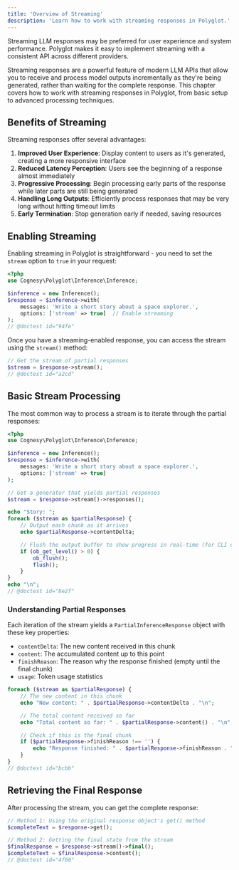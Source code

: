 ```yaml
---
title: 'Overview of Streaming'
description: 'Learn how to work with streaming responses in Polyglot.'
---
```


Streaming LLM responses may be preferred for user experience and system performance. Polyglot makes it easy to implement streaming with a consistent API across different providers.

Streaming responses are a powerful feature of modern LLM APIs that allow you to receive and process model outputs incrementally as they're being generated, rather than waiting for the complete response. This chapter covers how to work with streaming responses in Polyglot, from basic setup to advanced processing techniques.


## Benefits of Streaming

Streaming responses offer several advantages:

1. **Improved User Experience**: Display content to users as it's generated, creating a more responsive interface
2. **Reduced Latency Perception**: Users see the beginning of a response almost immediately
3. **Progressive Processing**: Begin processing early parts of the response while later parts are still being generated
4. **Handling Long Outputs**: Efficiently process responses that may be very long without hitting timeout limits
5. **Early Termination**: Stop generation early if needed, saving resources


## Enabling Streaming

Enabling streaming in Polyglot is straightforward - you need to set the `stream` option to `true` in your request:

```php
<?php
use Cognesy\Polyglot\Inference\Inference;

$inference = new Inference();
$response = $inference->with(
    messages: 'Write a short story about a space explorer.',
    options: ['stream' => true]  // Enable streaming
);
// @doctest id="94fe"
```

Once you have a streaming-enabled response, you can access the stream using the `stream()` method:

```php
// Get the stream of partial responses
$stream = $response->stream();
// @doctest id="a2cd"
```


## Basic Stream Processing

The most common way to process a stream is to iterate through the partial responses:

```php
<?php
use Cognesy\Polyglot\Inference\Inference;

$inference = new Inference();
$response = $inference->with(
    messages: 'Write a short story about a space explorer.',
    options: ['stream' => true]
);

// Get a generator that yields partial responses
$stream = $response->stream()->responses();

echo "Story: ";
foreach ($stream as $partialResponse) {
    // Output each chunk as it arrives
    echo $partialResponse->contentDelta;

    // Flush the output buffer to show progress in real-time (for CLI or streaming HTTP responses)
    if (ob_get_level() > 0) {
        ob_flush();
        flush();
    }
}
echo "\n";
// @doctest id="8e2f"
```

### Understanding Partial Responses

Each iteration of the stream yields a `PartialInferenceResponse` object with these key properties:

- `contentDelta`: The new content received in this chunk
- `content`: The accumulated content up to this point
- `finishReason`: The reason why the response finished (empty until the final chunk)
- `usage`: Token usage statistics

```php
foreach ($stream as $partialResponse) {
    // The new content in this chunk
    echo "New content: " . $partialResponse->contentDelta . "\n";

    // The total content received so far
    echo "Total content so far: " . $partialResponse->content() . "\n";

    // Check if this is the final chunk
    if ($partialResponse->finishReason !== '') {
        echo "Response finished: " . $partialResponse->finishReason . "\n";
    }
}
// @doctest id="bcbb"
```

## Retrieving the Final Response

After processing the stream, you can get the complete response:

```php
// Method 1: Using the original response object's get() method
$completeText = $response->get();

// Method 2: Getting the final state from the stream
$finalResponse = $response->stream()->final();
$completeText = $finalResponse->content();
// @doctest id="4f60"
```


